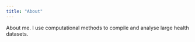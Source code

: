 ```yaml
---
title: "About"
---
```


About me. I use computational methods to compile and analyse large health datasets.   

